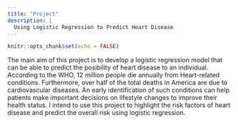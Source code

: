 ```yaml
---
title: "Project"
description: |
  Using Logistic Regression to Predict Heart Disease
---
```


```r
knitr::opts_chunk$set(echo = FALSE)
```

The main aim of this project is to develop a logistic regression model that can be able to predict the posibility of heart disease to an individual. According to the WHO, 12 million people die annually from Heart-related conditions. Furthermore, over half of the total deaths in America are due to cardiovascular diseases. An early identification of such conditions can help patients make important decisions on lifestyle changes to improve their health status. I intend to use this project to highlight the risk factors of heart disease and predict the overall risk using logistic regression.